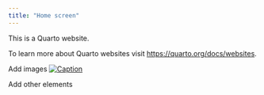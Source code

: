 ```yaml
---
title: "Home screen"
---
```


This is a Quarto website.

To learn more about Quarto websites visit <https://quarto.org/docs/websites>.

Add images
[![Caption](images/elephant.png)](https://quarto.org)

Add other elements

